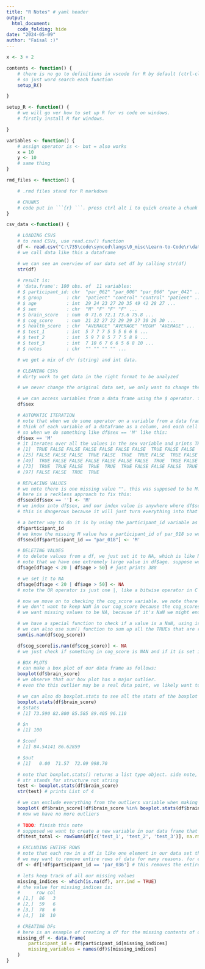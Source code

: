 ```yaml
---
title: "R Notes" # yaml header
output: 
  html_document:
    code_folding: hide
date: "2024-05-09"
author: "Faisal :)"
---
```


```r

x <- 3 + 2

contents <- function() {
    # there is no go to definitions in vscode for R by default (ctrl-click)
    # so just word search each function
    setup_R()

}

setup_R <- function() {
    # we will go ver how to set up R for vs code on windows.
    # firstly install R for windows. 

}

variables <- function() {
    # assign operator is <- but = also works
    x = 10
    y <- 10
    # same thing
}

rmd_files <- function() {

    # .rmd files stand for R markdown

    # CHUNKS
    # code put in ```{r} ```. press ctrl alt i to quick create a chunk
}

csv_data <-function() {

    # LOADING CSVS
    # to read CSVs, use read.csv() function
    df <- read.csv("C:\735\code\synced\langs\0_misc\Learn-to-Code\r\data - data.csv.csv", header=TRUE)
    # we call data like this a dataframe

    # we can see an overview of our data set df by calling str(df)
    str(df)
    
    # result is:
    # 'data.frame':	100 obs. of  11 variables:
    # $ participant_id: chr  "par_062" "par_006" "par_066" "par_042" ...
    # $ group         : chr  "patient" "control" "control" "patient" ...
    # $ age           : int  29 24 23 27 20 35 49 42 28 27 ...
    # $ sex           : chr  "M" "F" "F" "F" ...
    # $ brain_score   : num  0 71.6 72.1 73.6 75.8 ...
    # $ cog_score     : num  21 22 27 22 29 29 27 30 26 30 ...
    # $ health_score  : chr  "AVERAGE" "AVERAGE" "HIGH" "AVERAGE" ...
    # $ test_1        : int  5 7 7 7 5 5 5 6 6 6 ...
    # $ test_2        : int  5 9 7 8 5 7 7 5 8 9 ...
    # $ test_3        : int  7 10 6 7 6 6 5 6 8 10 ...
    # $ notes         : chr  "" "" "" "" ...

    # we get a mix of chr (string) and int data.

    # CLEANING CSVs
    # dirty work to get data in the right format to be analyzed

    # we never change the original data set, we only want to change the data loaded in R, our df

    # we can access variables from a data frame using the $ operator. for example
    df$sex

    # AUTOMATIC ITERATION
    # note that when we do some operator on a variable from a data frame it automatically iterates over all values in that variable.
    # think of each variable of a dataframe as a column, and each cell in that column as a value. we refer to the stuff in variables just as "values".
    # so when we do something like df$sex == 'M' like this:
    df$sex == 'M'
    # it iterates over all the values in the sex variable and prints TRUE or FALSE for all of them. and we get this:
    # [1]  TRUE FALSE FALSE FALSE FALSE FALSE FALSE  TRUE FALSE FALSE  TRUE  TRUE FALSE  TRUE FALSE  TRUE FALSE FALSE  TRUE FALSE FALSE  TRUE FALSE  TRUE
    # [25] FALSE FALSE FALSE  TRUE FALSE  TRUE  TRUE FALSE  TRUE FALSE FALSE FALSE  TRUE FALSE FALSE  TRUE  TRUE FALSE  TRUE  TRUE  TRUE  TRUE  TRUE  TRUE
    # [49]  TRUE FALSE FALSE FALSE FALSE FALSE FALSE  TRUE  TRUE FALSE FALSE  TRUE FALSE  TRUE  TRUE  TRUE  TRUE  TRUE FALSE FALSE FALSE  TRUE FALSE  TRUE
    # [73]  TRUE  TRUE FALSE  TRUE  TRUE  TRUE FALSE FALSE FALSE  TRUE  TRUE  TRUE FALSE  TRUE FALSE  TRUE FALSE FALSE  TRUE FALSE  TRUE  TRUE FALSE  TRUE
    # [97] FALSE FALSE  TRUE  TRUE

    # REPLACING VALUES
    # we note there is one missing value "". this was supposed to be M.
    # here is a reckless approach to fix this:
    df$sex[df$sex == ''] <- 'M'
    # we index into df$sex, and our index value is anywhere where df$sex == ''. 
    # this is dangerous because it will just turn everything into that's '' into 'M', even if its some other missing data

    # a better way to do it is by using the participant_id variable as these are unique
    df$participant_id
    # we know the missing M value has a participant_id of par_018 so we do this
    df$sex[df$participant_id == "par_018"] <- 'M'

    # DELETING VALUES
    # to delete values from a df, we just set it to NA, which is like NULL.
    # note that we have one extremely large value in df$age. suppose we only want participants to be aged 20-50.
    df$age[df$age < 20 | df$age > 50] # just prints 388

    # we set it to NA
    df$age[df$age < 20 | df$age > 50] <- NA
    # note the OR operator is just one |, like a bitwise operator in C or Java

    # now we move on to checking the cog_score variable. we note there's a NaN value.
    # we don't want to keep NaN in our cog_score because the cog_scores are indeed numbers!
    # we want missing values to be NA, because if it's NaN we might end up getting some errors later on when trying to do numeric calculations with stuff in cog_score

    # we have a special function to check if a value is a NaN, using is_nan(x)
    # we can also use sum() function to sum up all the TRUEs that are returned. so we can see how many values in a variable are NaN like this:
    sum(is.nan(df$cog_score))

    df$cog_score[is.nan(df$cog_score)] <- NA
    # we just check if something in cog_score is NAN and if it is set it to NA

    # BOX PLOTS
    # can make a box plot of our data frame as follows:
    boxplot(df$brain_score)
    # we observe that our box plot has a major outlier.
    # even tho this outlier may be a real data point, we likely want to ignore it to avoid a bias in data analysis.

    # we can also do boxplot.stats to see all the stats of the boxplot
    boxplot.stats(df$brain_score)
    # $stats
    # [1] 73.590 82.800 85.585 89.405 96.110

    # $n
    # [1] 100

    # $conf
    # [1] 84.54141 86.62859

    # $out
    # [1]   0.00  71.57  72.09 998.70

    # note that boxplot.stats() returns a list type object. side note, we can check the type of object a variable is using str()
    # str stands for structure not string
    test <- boxplot.stats(df$brain_score)
    str(test) # prints List of 4

    # we can exclude everything from the outliers variable when making our boxplot
    boxplot( df$brain_score[!df$brain_score %in% boxplot.stats(df$brain_score)$out] )
    # now we have no more outliers
    
    # TODO: finish this note
    # supposed we want to create a new variable in our data frame that contains 
    df$test_total <- rowSums(df[c('test_1', 'test_2', 'test_3')], na.rm = FALSE)

    # EXCLUDING ENTIRE ROWS
    # note that each row in a df is like one element in our data set that has values in each variable.
    # we may want to remove entire rows of data for many reasons. for example, par_036 recinded their consent and all their test values are 0.
    df <- df[!df$participant_id == 'par_036'] # this removes the entire row for par_036

    # lets keep track of all our missing values
    missing_indices <- which(is.na(df), arr.ind = TRUE)
    # the value for missing_indices is:
    #      row col
    # [1,]  86   3
    # [2,]  59   6
    # [3,]  78   6
    # [4,]  18  10

    # CREATING DFs
    # here is an example of creating a df for the missing contents of our original data
    missing_df <- data.frame(
        participant_id = df$participant_id[missing_indices]
        missing_variables = names(df)$[missing_indices]
    )
}
```